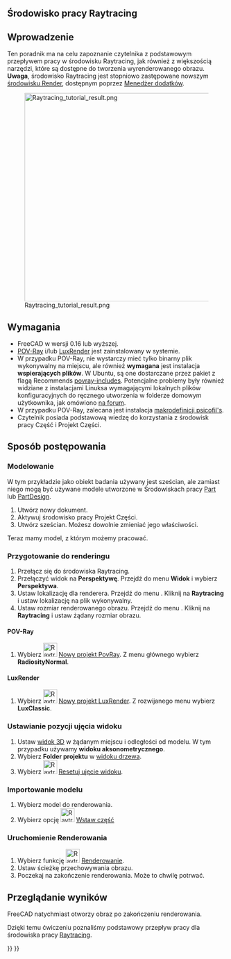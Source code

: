 <languages/>

<span id="Raytracing_Workbench"></span>
==Środowisko pracy Raytracing==

{{VeryImportantMessage|Środowisko [[Raytracing_Workbench/pl|Raytracing]] zostało zastąpione przez nowe [https://github.com/FreeCAD/FreeCAD-render środowisko Render], które ma je zastąpić. Środowisko pracy Render może być zainstalowane poprzez [[Std_AddonMgr/pl|Menadżer dodatków]]. Informacja tutaj jest podana, ponieważ domyślnie FreeCAD jest nadal dostarczany ''(od wersji 0.19-24276)'' ze środowiskiem Raytracing, i ponieważ nowy moduł powinien w zasadzie działać w ten sam sposób.}}

{{TutorialInfo/pl
|Topic= Raytracing
|Level= Początkujący
|Time= 10 minut + czas renderowania
|Author=[http://freecadweb.org/wiki/index.php?title=User:Drei Drei]
|FCVersion=0.16  lub nowszy
|Files=
}}

== Wprowadzenie ==
Ten poradnik ma na celu zapoznanie czytelnika z podstawowym przepływem pracy w środowisku Raytracing, jak również z większością narzędzi, które są dostępne do tworzenia wyrenderowanego obrazu. '''Uwaga''', środowisko Raytracing jest stopniowo zastępowane nowszym [https://github.com/FreeCAD/FreeCAD-render środowisku  Render], dostępnym poprzez [[Std_AddonMgr/pl|Menedżer dodatków]].

[[Image:Raytracing_tutorial_result.png|480px]]

== Wymagania ==
* FreeCAD w wersji 0.16 lub wyższej.
* [http://www.povray.org/ POV-Ray] i/lub [https://luxcorerender.org/ LuxRender] jest zainstalowany w systemie.
* W przypadku POV-Ray, nie wystarczy mieć tylko binarny plik wykonywalny na miejscu, ale również '''wymagana''' jest instalacja  '''wspierających plików'''. W Ubuntu, są one dostarczane przez pakiet z flagą Recommends [https://packages.ubuntu.com/search?keywords=povray-includes povray-includes]. Potencjalne problemy były również widziane z instalacjami Linuksa wymagającymi lokalnych plików konfiguracyjnych do ręcznego utworzenia w folderze domowym użytkownika, jak omówiono [https://forum.freecadweb.org/viewtopic.php?f=3&t=27548&start=10#p224576 na forum].
* W przypadku POV-Ray, zalecana jest instalacja [https://github.com/psicofil/Macros_FreeCAD makrodefinicji psicofil's].
* Czytelnik posiada podstawową wiedzę do korzystania z środowisk pracy Część i Projekt Części.

<span id="Procedure"></span>
==Sposób postępowania== 

===Modelowanie===
W tym przykładzie jako obiekt badania używany jest sześcian, ale zamiast niego mogą być używane modele utworzone w Środowiskach pracy [[Part_Workbench/pl|Part]] lub [[PartDesign_Workbench/pl|PartDesign]].

# Utwórz nowy dokument.
# Aktywuj środowisko pracy Projekt Części.
# Utwórz sześcian. Możesz dowolnie zmieniać jego właściwości.

Teraz mamy model, z którym możemy pracować.

=== Przygotowanie do renderingu ===
# Przełącz się do środowiska Raytracing.
# Przełączyć widok na '''Perspektywę'''. Przejdź do menu '''Widok''' i wybierz '''Perspektywa'''.
# Ustaw lokalizację dla renderera. Przejdź do menu {{MenuCommand|Edycja → Preferencje}}. Kliknij na '''Raytracing''' i ustaw lokalizację na plik wykonywalny. 
# Ustaw rozmiar renderowanego obrazu. Przejdź do menu {{MenuCommand|Edycja → Preferencje}}. Kliknij na '''Raytracing''' i ustaw żądany rozmiar obrazu.

==== POV-Ray ====
# Wybierz [[Image:Raytrace_New.svg|32px]] [[Raytracing_New/pl|Nowy projekt PovRay]]. Z menu głównego wybierz '''RadiosityNormal'''.

==== LuxRender ====
# Wybierz [[Image:Raytrace_Lux.svg|32px]] [[Raytracing_Lux/pl|Nowy projekt LuxRender]]. Z rozwijanego menu wybierz '''LuxClassic'''.

=== Ustawianie pozycji ujęcia widoku ===
# Ustaw [[3D_ view/pl|widok 3D]] w żądanym miejscu i odległości od modelu. W tym przypadku używamy '''widoku aksonometrycznego'''.
# Wybierz '''Folder projektu''' w [[tree_view/pl|widoku drzewa]].
# Wybierz [[Image:Raytrace_ResetCamera.svg|32px]] [[Raytracing_ResetCamera/pl|Resetuj ujęcie widoku]].

===Importowanie modelu===
# Wybierz model do renderowania.
# Wybierz opcję [[Image:Raytrace_NewPartSegment.svg|32px]] [[Raytracing_InsertPart/pl|Wstaw część]]

===Uruchomienie Renderowania===
# Wybierz funkcję [[Image:Raytrace_Render.svg|32px]] [[Raytracing_Render/pl|Renderowanie]].
# Ustaw ścieżkę przechowywania obrazu.
# Poczekaj na zakończenie renderowania. Może to chwilę potrwać.

== Przeglądanie wyników ==
FreeCAD natychmiast otworzy obraz po zakończeniu renderowania.

Dzięki temu ćwiczeniu poznaliśmy podstawowy przepływ pracy dla środowiska pracy [[Raytracing_Workbench/pl|Raytracing]].


{{Raytracing Tools navi{{#translation:}}}}
{{Userdocnavi{{#translation:}}}}